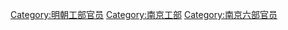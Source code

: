 [[Category:明朝工部官员|Category:明朝工部官员]]
[[Category:南京工部|Category:南京工部]]
[[Category:南京六部官员|Category:南京六部官员]]